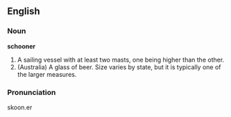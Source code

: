 ==English==

===Noun===
'''schooner'''
#A sailing vessel with at least two masts, one being higher than the other.
#(Australia) A glass of beer.  Size varies by state, but it is typically one of the larger measures.

===Pronunciation===
skoon.er
<P>
{{wikipedia}}